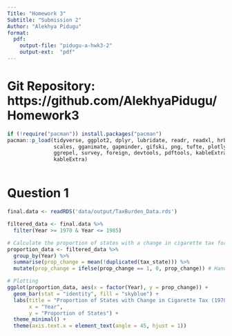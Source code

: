 ```yaml
---
Title: "Homework 3"
Subtitle: "Submission 2"
Author: "Alekhya Pidugu"
format:
  pdf:
    output-file: "pidugu-a-hwk3-2"
    output-ext:  "pdf"
---
```

# Git Repository: https://github.com/AlekhyaPidugu/Homework3
```r
if (!require("pacman")) install.packages("pacman")
pacman::p_load(tidyverse, ggplot2, dplyr, lubridate, readr, readxl, hrbrthemes, fixest,
               scales, gganimate, gapminder, gifski, png, tufte, plotly, OECD,
               ggrepel, survey, foreign, devtools, pdftools, kableExtra, modelsummary,
               kableExtra)

```
```r


```



\newpage
# Question 1 <br>  
```r
final.data <- readRDS('data/output/TaxBurden_Data.rds')

filtered_data <- final.data %>%
  filter(Year >= 1970 & Year <= 1985)

# Calculate the proportion of states with a change in cigarette tax for each year
proportion_data <- filtered_data %>%
  group_by(Year) %>%
  summarise(prop_change = mean(!duplicated(tax_state))) %>%
  mutate(prop_change = ifelse(prop_change == 1, 0, prop_change)) # Handling cases where all states have the same tax rate

# Plotting
ggplot(proportion_data, aes(x = factor(Year), y = prop_change)) +
  geom_bar(stat = "identity", fill = "skyblue") +
  labs(title = "Proportion of States with Change in Cigarette Tax (1970-1985)",
       x = "Year",
       y = "Proportion of States") +
  theme_minimal() +
  theme(axis.text.x = element_text(angle = 45, hjust = 1))
```